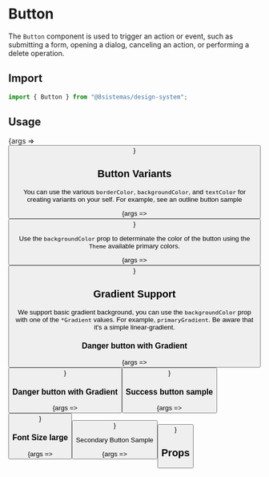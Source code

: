 
<Meta title="Atoms/Button" component={Button} />

# Button

The `Button` component is used to trigger an action or event, such as submitting a form, opening a dialog, canceling an
action, or performing a delete operation.

## Import

```jsx
import { Button } from "@8sistemas/design-system";
```

## Usage

<Canvas>
    <Story
        name="Primary Button"
        args={{ backgroundColor: "primary", children: ["Primary Button"], onClick: action("onClick") }}
    >
        {args => <Button {...args} />}
    </Story>
</Canvas>

## Button Variants

You can use the various `borderColor`, `backgroundColor`, and `textColor` for creating variants on your self. For
example, see an outline button sample

<Canvas>
    <Story
        name="Primary Button (Outline)"
        args={{
            backgroundColor: "lightTint",
            textColor: "primary",
            borderColor: "primary",
            children: ["Outlined Button"],
            onClick: action("onClick"),
        }}
    >
        {args => <Button {...args} />}
    </Story>
</Canvas>

Use the `backgroundColor` prop to determinate the color of the button using the `Theme` available primary colors.

<Canvas>
    <Story
        name="Danger Button"
        args={{ backgroundColor: "danger", children: ["Danger Button"], onClick: action("onClick") }}
    >
        {args => <Button {...args} />}
    </Story>
</Canvas>

## Gradient Support

We support basic gradient background, you can use the `backgroundColor` prop with one of the `*Gradient` values. For
example, `primaryGradient`. Be aware that it's a simple linear-gradient.

### Danger button with Gradient

<Canvas>
    <Story
        name="Primary Button with Gradient"
        args={{
            backgroundColor: "primaryGradient",
            children: ["Primary Button with Gradient"],
            onClick: action("onClick"),
        }}
    >
        {args => <Button {...args} />}
    </Story>
</Canvas>

### Danger button with Gradient

<Canvas>
    <Story
        name="Danger Button with Gradient"
        args={{
            backgroundColor: "dangerGradient",
            children: ["Danger Button with Gradient"],
            onClick: action("onClick"),
        }}
    >
        {args => <Button {...args} />}
    </Story>
</Canvas>

### Success button sample

<Canvas>
    <Story
        name="Success Button"
        args={{ backgroundColor: "success", children: ["Success Button"], onClick: action("onClick") }}
    >
        {args => <Button {...args} />}
    </Story>
</Canvas>

### Font Size large

<Canvas>
    <Story
        name="Success Button with a large font"
        args={{ backgroundColor: "success", children: ["Large Font"], fontSize: "lg", onClick: action("onClick") }}
    >
        {args => <Button {...args} />}
    </Story>
</Canvas>

Secondary Button Sample

<Canvas>
    <Story
        name="Secondary Button"
        args={{ backgroundColor: "secondary", children: ["Secondary Button"], onClick: action("onClick") }}
    >
        {args => <Button {...args} />}
    </Story>
</Canvas>

## Props

<ArgsTable of={Button} />
